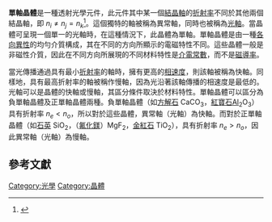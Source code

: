 {{orphan|time=2016-04-07T00:52:59+00:00}}
{{expert|time=2016-04-07T00:52:25+00:00}}
'''單軸晶體'''是一種透射光學元件，此元件其中某一個[[結晶軸|結晶軸]]的[[折射率|折射率]]不同於其他兩個結晶軸，即 <math> n_i\neq n_j= n_k </math><ref name=Hecht2002>{{cite book
|last =Hecht 
|first=Eugene
|title=Optics
|url =https://archive.org/details/optics00hech_225
|year=2002
|location=United States of America
|publisher=Addison Wesley
|edition= 4th
|pages=[https://archive.org/details/optics00hech_225/page/n348 342]-343
|isbn=0-8053-8566-5
|language=en}}</ref>。這個獨特的軸被稱為異常軸，同時也被稱為[[晶體光軸|光軸]]。當晶體可呈現一個單一的光軸時，在這種情況下，此晶體為單軸。單軸晶體是由一種[[各向異性|各向異性]]的均勻介質構成，其在不同的方向所顯示的電磁特性不同。這些晶體一般是非磁性介質，因此在不同方向所展現的不同材料特性是[[介電常數|介電常數]]，而不是[[磁導率|磁導率]]。

當光傳播通過具有最小[[折射率|折射率]]的軸時，擁有更高的[[相速度|相速度]]，則該軸被稱為快軸。同樣地，具有最高折射率的軸被稱作慢軸，因為光沿著該軸傳播的相速度是最低的。光軸可以是晶體的快軸或慢軸，其區分條件取決於材料特性。單軸晶體可以區分為負單軸晶體及正單軸晶體兩種。負單軸晶體（如[[方解石|方解石]] CaCO<sub>3</sub>，[[紅寶石|紅寶石]]Al<sub>2</sub>O<sub>3</sub>）具有折射率 <math>n_e<n_o</math>，所以對於這些晶體，異常軸（光軸）為快軸。而對於正單軸晶體（如[[石英|石英]] SiO<sub>2</sub>，{{le|氟鎂石|Sellaite}}（[[氟化鎂|氟化鎂]]）MgF<sub>2</sub>，[[金紅石|金紅石]] TiO<sub>2</sub>），具有折射率 <math>n_e> n_o</math>，因此異常軸（光軸）為慢軸。

==參考文獻==
{{reflist}}

{{光學小作品}}

[[Category:光學|Category:光學]]
[[Category:晶體|Category:晶體]]